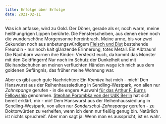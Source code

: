 ```yaml
---
title: Erfolge über Erfolge
date: 2021-02-11
---
```

Was ich anfasse, wird zu Gold. Der Döner, gerade als er, noch warm, meine heißhungrigen Lippen berührte. Die Fensterscheiben, aus denen eben noch die wunderschöne Morgensonne hereinbrach. Meine arme, bis vor zwei Sekunden noch aus anbetungswürdigem [Fleisch und Blut](https://open.spotify.com/track/2hdNya0b6Cc2YJ8IyaQIWp?si=ZmE_ZPvlS9WUieSpV1ZRng&utm_source=copy-link) bestehende Freundin - nur noch kalt glänzende Erinnerung, totes Metall. Ein Albtraum! Die Nachbarn warnen ihre Kinder: Versteckt euch, da kommt das Monster mit den Goldfingern! Nur noch im Schutz der Dunkelheit und mit Bleihandschuhen an meinen verfluchten Händen wage ich mich aus dem goldenen Gefängnis, das früher meine Wohnung war. 

Aber es gibt auch gute Nachrichten: Ein *Komitee* hat mich - mich! Den Hanswurst aus der Reihenhaussiedlung in Sendling-Westpark, von allen nur *Zahnspange* gerufen - in die engere Auswahl [für das Arthur F. Burns Fellowship](https://www.ijp.org/stipendien/burns) genommen. [Stephan Porombka von der UdK Berlin](https://www.udk-berlin.de/personen/detailansicht/person/show/stephan-porombka/) hat sich bereit erklärt, mir - mir! Dem Hanswurst aus der Reihenhaussiedlung in Sendling-Westpark, von allen nur *Sonderschul-Zahnspange* gerufen - zu Doktorwürden zu verhelfen, wenn ich denn nur fleißig genug bin. Natürlich ist nichts spruchreif. Aber man sagt ja: Wenn man es ausspricht, ist es wahr.